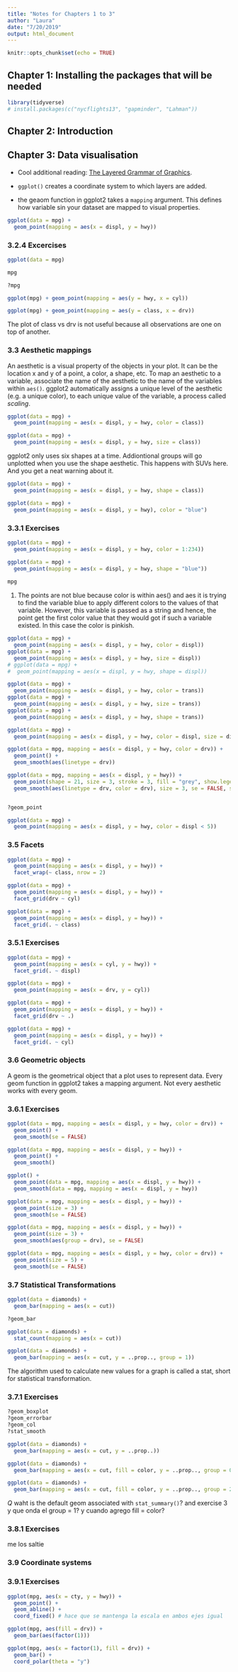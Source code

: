 ```yaml
---
title: "Notes for Chapters 1 to 3"
author: "Laura"
date: "7/20/2019"
output: html_document
---
```


```r
knitr::opts_chunk$set(echo = TRUE)
```

## Chapter 1: Installing the packages that will be needed

```r
library(tidyverse)
# install.packages(c("nycflights13", "gapminder", "Lahman"))

```

## Chapter 2: Introduction

## Chapter 3: Data visualisation

* Cool additional reading: [The Layered Grammar of Graphics](http://vita.had.co.nz/papers/layered-grammar.pdf).

* `ggplot()` creates a coordinate system to which layers are added.

* the geaom function in ggplot2 takes a ` mapping` argument. This defines how variable sin your dataset are mapped to visual properties.

```r
ggplot(data = mpg) +
  geom_point(mapping = aes(x = displ, y = hwy))
```


### 3.2.4 Excercises

```r

ggplot(data = mpg)

mpg

?mpg

ggplot(mpg) + geom_point(mapping = aes(y = hwy, x = cyl))

ggplot(mpg) + geom_point(mapping = aes(y = class, x = drv))

```

The plot of class vs drv is not useful because all observations are one on top of another.

### 3.3 Aesthetic mappings

An aesthetic is a visual property of the objects in your plot. It can be the location x and y of a point, a color, a shape, etc. To map an aesthetic to a variable, associate the name of the aesthetic to the name of the variables within `aes()`. ggplot2 automatically assigns a unique level of the aesthetic (e.g. a unique color), to each unique value of the variable, a process called _scaling_.

```r

ggplot(data = mpg) +
  geom_point(mapping = aes(x = displ, y = hwy, color = class))

```
```r
ggplot(data = mpg) +
  geom_point(mapping = aes(x = displ, y = hwy, size = class))

```

ggplot2 only uses six shapes at a time. Addiontional groups will go unplotted when you use the shape aesthetic. This happens with SUVs here. And you get a neat warning about it.

```r
ggplot(data = mpg) +
  geom_point(mapping = aes(x = displ, y = hwy, shape = class))

```
```r

ggplot(data = mpg) +
  geom_point(mapping = aes(x = displ, y = hwy), color = "blue")

```

### 3.3.1 Exercises

```r

ggplot(data = mpg) +
  geom_point(mapping = aes(x = displ, y = hwy, color = 1:234))

ggplot(data = mpg) +
  geom_point(mapping = aes(x = displ, y = hwy, shape = "blue"))
  
mpg

```

1. The points are not blue because color is within aes() and aes it is trying to find the variable blue to apply different colors to the values of that variable. However, this variable is passed as a string and hence, the point get the first color value that they would got if such a variable existed. In this case the color is pinkish.

```r

ggplot(data = mpg) +
  geom_point(mapping = aes(x = displ, y = hwy, color = displ))
ggplot(data = mpg) +
  geom_point(mapping = aes(x = displ, y = hwy, size = displ))
# ggplot(data = mpg) +
#  geom_point(mapping = aes(x = displ, y = hwy, shape = displ))

ggplot(data = mpg) +
  geom_point(mapping = aes(x = displ, y = hwy, color = trans))
ggplot(data = mpg) +
  geom_point(mapping = aes(x = displ, y = hwy, size = trans))
ggplot(data = mpg) +
  geom_point(mapping = aes(x = displ, y = hwy, shape = trans))
```
 

```r

ggplot(data = mpg) +
  geom_point(mapping = aes(x = displ, y = hwy, color = displ, size = displ))

ggplot(data = mpg, mapping = aes(x = displ, y = hwy, color = drv)) +
  geom_point() +
  geom_smooth(aes(linetype = drv))

ggplot(data = mpg, mapping = aes(x = displ, y = hwy)) +
  geom_point(shape = 21, size = 3, stroke = 3, fill = "grey", show.legend = FALSE) +
  geom_smooth(aes(linetype = drv, color = drv), size = 3, se = FALSE, show.legend = FALSE)


?geom_point

ggplot(data = mpg) +
  geom_point(mapping = aes(x = displ, y = hwy, color = displ < 5))

```

### 3.5 Facets

```r

ggplot(data = mpg) +
  geom_point(mapping = aes(x = displ, y = hwy)) +
  facet_wrap(~ class, nrow = 2)
```


```r

ggplot(data = mpg) +
  geom_point(mapping = aes(x = displ, y = hwy)) +
  facet_grid(drv ~ cyl)
```

```r

ggplot(data = mpg) +
  geom_point(mapping = aes(x = displ, y = hwy)) +
  facet_grid(. ~ class)
```

### 3.5.1 Exercises

```r
ggplot(data = mpg) +
  geom_point(mapping = aes(x = cyl, y = hwy)) +
  facet_grid(. ~ displ)
```

```r

ggplot(data = mpg) +
  geom_point(mapping = aes(x = drv, y = cyl))
```

```r
ggplot(data = mpg) +
  geom_point(mapping = aes(x = displ, y = hwy)) +
  facet_grid(drv ~ .)

ggplot(data = mpg) +
  geom_point(mapping = aes(x = displ, y = hwy)) +
  facet_grid(. ~ cyl)
```

### 3.6 Geometric objects

A geom is the geometrical object that a plot uses to represent data. Every geom function in ggplot2 takes a mapping argument. Not every aesthetic works with every geom.

### 3.6.1 Exercises

```r

ggplot(data = mpg, mapping = aes(x = displ, y = hwy, color = drv)) +
  geom_point() +
  geom_smooth(se = FALSE)

```
```r

ggplot(data = mpg, mapping = aes(x = displ, y = hwy)) +
  geom_point() +
  geom_smooth()

ggplot() +
  geom_point(data = mpg, mapping = aes(x = displ, y = hwy)) +
  geom_smooth(data = mpg, mapping = aes(x = displ, y = hwy))
```

```r

ggplot(data = mpg, mapping = aes(x = displ, y = hwy)) +
  geom_point(size = 3) +
  geom_smooth(se = FALSE)

ggplot(data = mpg, mapping = aes(x = displ, y = hwy)) +
  geom_point(size = 3) +
  geom_smooth(aes(group = drv), se = FALSE)

ggplot(data = mpg, mapping = aes(x = displ, y = hwy, color = drv)) +
  geom_point(size = 5) +
  geom_smooth(se = FALSE)


```
### 3.7 Statistical Transformations

```r
ggplot(data = diamonds) +
  geom_bar(mapping = aes(x = cut))

?geom_bar

ggplot(data = diamonds) +
  stat_count(mapping = aes(x = cut))

ggplot(data = diamonds) +
  geom_bar(mapping = aes(x = cut, y = ..prop.., group = 1))

```

The algorithm used to calculate new values for a graph is called a stat, short for statistical transformation.

### 3.7.1 Exercises

```r
?geom_boxplot
?geom_errorbar
?geom_col
?stat_smooth

ggplot(data = diamonds) +
  geom_bar(mapping = aes(x = cut, y = ..prop..))

ggplot(data = diamonds) +
  geom_bar(mapping = aes(x = cut, fill = color, y = ..prop.., group = 0.5))

ggplot(data = diamonds) +
  geom_bar(mapping = aes(x = cut, fill = color, y = ..prop.., group = 2))


```

*Q* waht is the default geom associated with ` stat_summary()`? and exercise 3 y que onda el group = 1? y cuando agrego fill = color?

### 3.8.1 Exercises

me los saltie

### 3.9 Coordinate systems

### 3.9.1 Exercises

```r
ggplot(mpg, aes(x = cty, y = hwy)) +
  geom_point() +
  geom_abline() +
  coord_fixed() # hace que se mantenga la escala en ambos ejes igual
```

```r
ggplot(mpg, aes(fill = drv)) +
  geom_bar(aes(factor(1)))

ggplot(mpg, aes(x = factor(1), fill = drv)) +
  geom_bar() +
  coord_polar(theta = "y")

```
